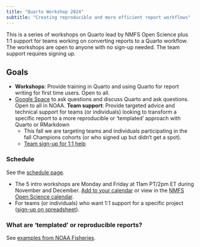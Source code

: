 ```yaml
---
title: "Quarto Workshop 2024"
subtitle: "Creating reproducible and more efficient report workflows"
---
```


This is a series of workshops on Quarto lead by NMFS Open Science plus 1:1 support for teams working on converting reports to a Quarto workflow. The workshops are open to anyone with no sign-up needed. The team support requires signing up.

## Goals

-   **Workshops**: Provide training in Quarto and using Quarto for report writing for first time users. Open to all.
-   [Google Space](https://chat.google.com/room/AAAAuuftzDk?cls=1) to ask questions and discuss Quarto and ask questions. Open to all in NOAA. **Team support**: Provide targeted advice and technical support for teams (or individuals) looking to transform a specific report to a more reproducible or 'templated' approach with Quarto or RMarkdown
    -   This fall we are targeting teams and individuals participating in the fall Champions cohorts (or who signed up but didn't get a spot).
    -   [Team sign-up for 1:1 help](https://docs.google.com/spreadsheets/d/1Tb0ruwU-CvMcmb7ADdfNTR3SL52QvB01bdMIzVR3eKg/edit?usp=sharing)

### Schedule

See the [schedule page](schedule.html).

-   The 5 intro workshops are Monday and Friday at 11am PT/2pm ET during November and December. [Add to your calendar](https://calendar.google.com/calendar/event?action=TEMPLATE&tmeid=N2JqY3RidWY1bjg5MTdwMGw5cmF0bjBhM29fMjAyNDExMDRUMTkwMDAwWiBjXzkxNmI2OTQ4ZWYyZWU4YjdkNDljMjg2NjFlZmMwNzk4MzAzYzI3NDJiZTM5OWM5MjkwZmEwMmQ5MzIwYzc2OWVAZw&tmsrc=c_916b6948ef2ee8b7d49c28661efc0798303c2742be399c9290fa02d9320c769e%40group.calendar.google.com&scp=ALL) or view in the [NMFS Open Science calendar](https://calendar.google.com/calendar/u/0?cid=Y185MTZiNjk0OGVmMmVlOGI3ZDQ5YzI4NjYxZWZjMDc5ODMwM2MyNzQyYmUzOTljOTI5MGZhMDJkOTMyMGM3NjllQGdyb3VwLmNhbGVuZGFyLmdvb2dsZS5jb20).
-   For teams (or individuals) who want 1:1 support for a specific project ([sign-up on spreadsheet](Sign-up%20for%20first%201:1%20meeting:%20Getting%20to%20know%20your%20project%20and%20goals)).

### What are 'templated' or reproducible reports?

See [examples from NOAA Fisheries](content/01-repro-reports.html).

<br/><br/>
